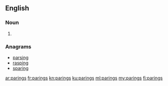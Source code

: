 ==English==

===Noun===
{{head|en|plural}}

# {{plural of|paring|lang=en}}

===Anagrams===
* [[parsing#English|parsing]]
* [[rasping#English|rasping]]
* [[sparing#English|sparing]]

[[ar:parings]]
[[fr:parings]]
[[kn:parings]]
[[ku:parings]]
[[ml:parings]]
[[my:parings]]
[[fi:parings]]